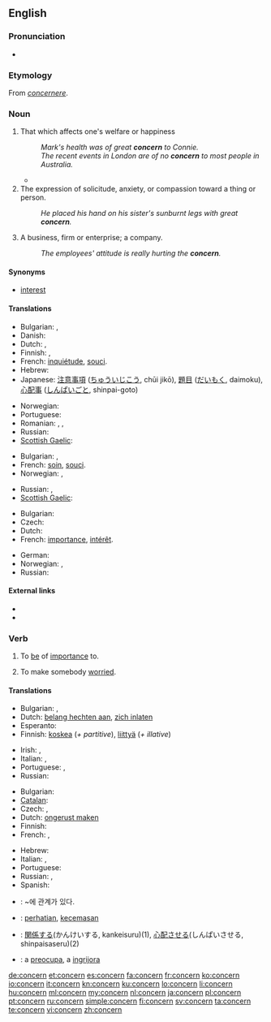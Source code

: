 ==English==
{{wikipedia|dab=concern}}

===Pronunciation===
* {{audio|en-us-concern.ogg|Audio (US)}}

===Etymology===
From {{etyl|ML.}} ''[[concernere]]''.

===Noun===
{{en-noun}}

# That which affects one's welfare or happiness
#: ''Mark's health was of great '''concern''' to Connie.''
#: ''The recent events in London are of no '''concern''' to most people in Australia.''
#* {{quote-news
|year=2011
|date=April 10
|author=Alistair Magowan
|title=Aston Villa   1 - 0   Newcastle
|work=BBC Sport
|url=http://news.bbc.co.uk/sport2/hi/football/eng_prem/9446263.stm
|page=
|passage=Although the encounter was bathed in sunshine, the match failed to reach boiling point but that will be of little '''concern''' to Gerard Houllier's team, who took a huge step forward before they face crucial matches against their relegation rivals.}}
# The expression of solicitude, anxiety, or compassion toward a thing or person.
#: ''He placed his hand on his sister's sunburnt legs with great '''concern'''.''
# A business, firm or enterprise; a company.
#: ''The employees' attitude is really hurting the '''concern'''.''

====Synonyms====
* {{sense|that which affects one's welfare or happiness}} [[interest]]

====Translations====
{{trans-top|that which affects one's welfare or happiness}}
* Bulgarian: {{t+|bg|грижа|f}},  {{t|bg|загриженост|f}}
* Danish: {{t|da|Bekymring}}
* Dutch: {{t+|nl|zorg}}, {{t+|nl|belangstelling|f}}
* Finnish: {{t+|fi|huoli}}, {{t+|fi|asia}}
* French: [[inquiétude]], [[souci]].
* Hebrew: {{t|he|דאגה|f|tr=d'aga}}
* Japanese: [[注意事項]] ([[ちゅういじこう]], chūi jikō), [[題目]] ([[だいもく]], daimoku), [[心配事]] ([[しんぱいごと]], shinpai-goto)
{{trans-mid}}
* Norwegian: {{t|no|bekymring|c}}
* Portuguese: {{t+|pt|preocupação|f}}
* Romanian: {{t|ro|preocupare|f}}, {{t|ro|îngrijorare|f}}, {{t|ro|frământare|f}}
* Russian: {{t|ru|забота|f|tr=zabóta|sc=Cyrl}}
* [[Scottish Gaelic]]: {{t|gd|suim|f}}
{{trans-bottom}}

{{trans-top|The expression of solicitude, anxiety, or compassion toward a thing or person}}
* Bulgarian: {{t|bg|загриженост|f}},  {{t+|bg|интерес|m}}
* French: [[soin]], [[souci]].
* Norwegian: {{t|no|bekymring|c}}, {{t+|no|uro|c}}
{{trans-mid}}
* Russian: {{t|ru|беспокойство|n|tr=bespokójstvo|sc=Cyrl}}, {{t|ru|забота|f|tr=zabóta|sc=Cyrl}}
* [[Scottish Gaelic]]: {{t|gd|suim|f}}
{{trans-bottom}}

{{trans-top|business, firm or enterprise; a company}}
* Bulgarian: {{t+|bg|концерн|m}}
* Czech: {{t+|cs|podnik|m}}
* Dutch: {{t+|nl|onderneming|f}}
* French: [[importance]], [[intérêt]].
{{trans-mid}}
* German: {{t|de|Konzern|m}}
* Norwegian: {{t|no|konsern|n}}, {{t-|no|selskap|n}}
* Russian: {{t|ru|концерн|m|tr=koncérn|sc=Cyrl}}
{{trans-bottom}}

====External links====
* {{R:Webster 1913}}
* {{R:Century 1911}}

===Verb===
{{en-verb}}

# {{transitive}} To [[be]] of [[importance]] to.
# {{transitive}} To make somebody [[worried]].

====Translations====
{{trans-top|to be of importance to}}
* Bulgarian: {{t|bg|засягам}},  {{t|bg|отнасям се до}}
* Dutch: [[belang hechten aan]], [[zich inlaten]]
* Esperanto: {{t|eo|koncerni}}
* Finnish: [[koskea]] (''+ partitive''), [[liittyä]] (''+ illative'')
{{trans-mid}}
* Irish: {{t|ga|bain do|xs=Irish}}, {{t|ga|bain le|xs=Irish}}
* Italian: {{t+|it|interessare}},  {{t+|it|concernere}}
* Portuguese: {{t+|pt|concernir}},  {{t|pt|tem a ver com}}
* Russian: {{t|ru|касаться|tr=kasát'sja|sc=Cyrl}}
{{trans-bottom}}

{{trans-top|to make somebody worried}}
* Bulgarian: {{t|bg|обезпокоявам}}
* [[Catalan]]: {{t+|ca|preocupar}}
* Czech: {{t|cs|trápit}},  {{t-|cs|znepokojovat}}
* Dutch: [[ongerust maken]]
* Finnish: {{t-|fi|huolestuttaa}}
* French: {{t+|fr|inquiéter}}, {{t+|fr|préoccuper}}
{{trans-mid}}
* Hebrew: {{t|he|הדאיג|tr=hid'íg}}
* Italian: {{t+|it|preoccupare}},  {{t+|it|turbare}}
* Portuguese: {{t+|pt|preocupar}}
* Russian: {{t|ru|беспокоить|n|tr=bespokóit'|sc=Cyrl}}, {{t|ru|занимать|tr=zanimát'|sc=Cyrl}}
* Spanish: {{t+|es|preocupar}}
{{trans-bottom}}

{{checktrans-top}}
* {{ttbc|ko}}: ~에 관계가 있다.
* {{ttbc|id}}: [[hati|perhatian]], [[cemas|kecemasan]]
* {{ttbc|ja}}: [[関係]]する(かんけいする, kankeisuru)(1), [[心配]]させる(しんぱいさせる, shinpaisaseru)(2)
* {{ttbc|ro}}: a [[preocupa]], a [[ingrijora]]
{{trans-bottom}}

[[de:concern]]
[[et:concern]]
[[es:concern]]
[[fa:concern]]
[[fr:concern]]
[[ko:concern]]
[[io:concern]]
[[it:concern]]
[[kn:concern]]
[[ku:concern]]
[[lo:concern]]
[[li:concern]]
[[hu:concern]]
[[ml:concern]]
[[my:concern]]
[[nl:concern]]
[[ja:concern]]
[[pl:concern]]
[[pt:concern]]
[[ru:concern]]
[[simple:concern]]
[[fi:concern]]
[[sv:concern]]
[[ta:concern]]
[[te:concern]]
[[vi:concern]]
[[zh:concern]]